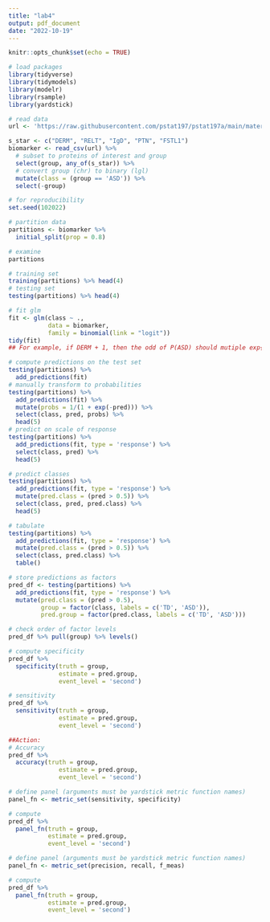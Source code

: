 ```yaml
---
title: "lab4"
output: pdf_document
date: "2022-10-19"
---
```


```r
knitr::opts_chunk$set(echo = TRUE)
```

```r
# load packages
library(tidyverse)
library(tidymodels)
library(modelr)
library(rsample)
library(yardstick)

# read data
url <- 'https://raw.githubusercontent.com/pstat197/pstat197a/main/materials/labs/lab4-logistic/data/biomarker_clean.csv'

s_star <- c("DERM", "RELT", "IgD", "PTN", "FSTL1")
biomarker <- read_csv(url) %>%
  # subset to proteins of interest and group
  select(group, any_of(s_star)) %>%
  # convert group (chr) to binary (lgl)
  mutate(class = (group == 'ASD')) %>%
  select(-group)
```
```r
# for reproducibility
set.seed(102022)

# partition data
partitions <- biomarker %>%
  initial_split(prop = 0.8)

# examine
partitions
```
```r
# training set
training(partitions) %>% head(4)
# testing set
testing(partitions) %>% head(4)
```

```r
# fit glm
fit <- glm(class ~ ., 
           data = biomarker, 
           family = binomial(link = "logit"))
tidy(fit)
## For example, if DERM + 1, then the odd of P(ASD) should mutiple exp{-0.6034}, which is -0.6034 in log level.
```

```r
# compute predictions on the test set
testing(partitions) %>%
  add_predictions(fit)
# manually transform to probabilities
testing(partitions) %>%
  add_predictions(fit) %>%
  mutate(probs = 1/(1 + exp(-pred))) %>%
  select(class, pred, probs) %>%
  head(5)
# predict on scale of response
testing(partitions) %>%
  add_predictions(fit, type = 'response') %>%
  select(class, pred) %>%
  head(5)
```

```r
# predict classes
testing(partitions) %>%
  add_predictions(fit, type = 'response') %>%
  mutate(pred.class = (pred > 0.5)) %>%
  select(class, pred, pred.class) %>%
  head(5)
```

```r
# tabulate
testing(partitions) %>%
  add_predictions(fit, type = 'response') %>%
  mutate(pred.class = (pred > 0.5)) %>%
  select(class, pred.class) %>%
  table()
```

```r
# store predictions as factors
pred_df <- testing(partitions) %>%
  add_predictions(fit, type = 'response') %>%
  mutate(pred.class = (pred > 0.5),
         group = factor(class, labels = c('TD', 'ASD')),
         pred.group = factor(pred.class, labels = c('TD', 'ASD'))) 

# check order of factor levels
pred_df %>% pull(group) %>% levels()
```

```r
# compute specificity
pred_df %>%
  specificity(truth = group, 
              estimate = pred.group,
              event_level = 'second')
```

```r
# sensitivity
pred_df %>%
  sensitivity(truth = group,
              estimate = pred.group,
              event_level = 'second')
```

```r
##Action:
# Accuracy
pred_df %>%
  accuracy(truth = group,
              estimate = pred.group,
              event_level = 'second')
```

```r
# define panel (arguments must be yardstick metric function names)
panel_fn <- metric_set(sensitivity, specificity)

# compute
pred_df %>%
  panel_fn(truth = group,
           estimate = pred.group,
           event_level = 'second')
```

```r
# define panel (arguments must be yardstick metric function names)
panel_fn <- metric_set(precision, recall, f_meas)

# compute
pred_df %>%
  panel_fn(truth = group,
           estimate = pred.group,
           event_level = 'second')
```



